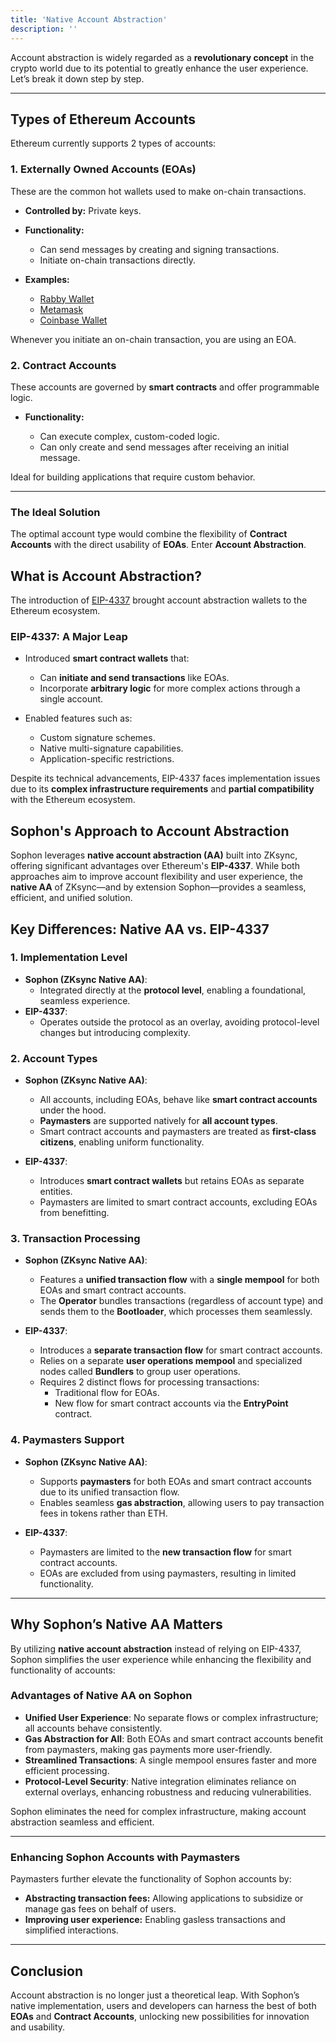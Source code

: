 ```yaml
---
title: 'Native Account Abstraction'
description: ''
---
```


Account abstraction is widely regarded as a **revolutionary concept** in the crypto world due to its potential to greatly enhance the user experience. Let’s break it down step by step.

---

## Types of Ethereum Accounts

Ethereum currently supports 2 types of accounts:

### **1. Externally Owned Accounts (EOAs)**

These are the common hot wallets used to make on-chain transactions.

- **Controlled by:** Private keys.
- **Functionality:**

  - Can send messages by creating and signing transactions.
  - Initiate on-chain transactions directly.

- **Examples:**

  - [Rabby Wallet](https://rabby.io/)
  - [Metamask](https://metamask.io/)
  - [Coinbase Wallet](https://www.coinbase.com/wallet)

<Note>Whenever you initiate an on-chain transaction, you are using an EOA.</Note>

### **2. Contract Accounts**

These accounts are governed by **smart contracts** and offer programmable logic.

- **Functionality:**

  - Can execute complex, custom-coded logic.
  - Can only create and send messages after receiving an initial message.

<Tip>Ideal for building applications that require custom behavior.</Tip>

---

### **The Ideal Solution**

The optimal account type would combine the flexibility of **Contract Accounts** with the direct usability of **EOAs**. Enter **Account Abstraction**.

## What is Account Abstraction?

The introduction of [EIP-4337](https://www.erc4337.io/docs) brought account abstraction wallets to the Ethereum ecosystem.

### **EIP-4337: A Major Leap**

- Introduced **smart contract wallets** that:

  - Can **initiate and send transactions** like EOAs.
  - Incorporate **arbitrary logic** for more complex actions through a single account.

- Enabled features such as:

  - Custom signature schemes.
  - Native multi-signature capabilities.
  - Application-specific restrictions.

<Warning>Despite its technical advancements, EIP-4337 faces implementation issues due to its **complex infrastructure requirements** and **partial compatibility** with the Ethereum ecosystem.</Warning>

## Sophon's Approach to Account Abstraction

Sophon leverages **native account abstraction (AA)** built into ZKsync, offering significant advantages over Ethereum's **EIP-4337**. While both approaches aim to improve account flexibility and user experience, the **native AA** of ZKsync—and by extension Sophon—provides a seamless, efficient, and unified solution.

## Key Differences: Native AA vs. EIP-4337

### **1. Implementation Level**

- **Sophon (ZKsync Native AA)**:
  - Integrated directly at the **protocol level**, enabling a foundational, seamless experience.
- **EIP-4337**:
  - Operates outside the protocol as an overlay, avoiding protocol-level changes but introducing complexity.

### **2. Account Types**
- **Sophon (ZKsync Native AA)**:
  - All accounts, including EOAs, behave like **smart contract accounts** under the hood.
  - **Paymasters** are supported natively for **all account types**.
  - Smart contract accounts and paymasters are treated as **first-class citizens**, enabling uniform functionality.

- **EIP-4337**:
  - Introduces **smart contract wallets** but retains EOAs as separate entities.
  - Paymasters are limited to smart contract accounts, excluding EOAs from benefitting.

### **3. Transaction Processing**
- **Sophon (ZKsync Native AA)**:
  - Features a **unified transaction flow** with a **single mempool** for both EOAs and smart contract accounts.
  - The **Operator** bundles transactions (regardless of account type) and sends them to the **Bootloader**, which processes them seamlessly.

- **EIP-4337**:
  - Introduces a **separate transaction flow** for smart contract accounts.
  - Relies on a separate **user operations mempool** and specialized nodes called **Bundlers** to group user operations.
  - Requires 2 distinct flows for processing transactions:
    - Traditional flow for EOAs.
    - New flow for smart contract accounts via the **EntryPoint** contract.

### **4. Paymasters Support**
- **Sophon (ZKsync Native AA)**:
  - Supports **paymasters** for both EOAs and smart contract accounts due to its unified transaction flow.
  - Enables seamless **gas abstraction**, allowing users to pay transaction fees in tokens rather than ETH.

- **EIP-4337**:
  - Paymasters are limited to the **new transaction flow** for smart contract accounts.
  - EOAs are excluded from using paymasters, resulting in limited functionality.

---

## Why Sophon’s Native AA Matters

By utilizing **native account abstraction** instead of relying on EIP-4337, Sophon simplifies the user experience while enhancing the flexibility and functionality of accounts:

### **Advantages of Native AA on Sophon**
- **Unified User Experience**: No separate flows or complex infrastructure; all accounts behave consistently.
- **Gas Abstraction for All**: Both EOAs and smart contract accounts benefit from paymasters, making gas payments more user-friendly.
- **Streamlined Transactions**: A single mempool ensures faster and more efficient processing.
- **Protocol-Level Security**: Native integration eliminates reliance on external overlays, enhancing robustness and reducing vulnerabilities.

<Note>Sophon eliminates the need for complex infrastructure, making account abstraction seamless and efficient.</Note>

---

### **Enhancing Sophon Accounts with Paymasters**

Paymasters further elevate the functionality of Sophon accounts by:

- **Abstracting transaction fees:** Allowing applications to subsidize or manage gas fees on behalf of users.
- **Improving user experience:** Enabling gasless transactions and simplified interactions.

---

## Conclusion

Account abstraction is no longer just a theoretical leap. With Sophon’s native implementation, users and developers can harness the best of both **EOAs** and **Contract Accounts**, unlocking new possibilities for innovation and usability.
